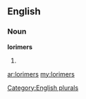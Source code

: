 ==English==

===Noun===
'''lorimers'''

# {{plural of|[[lorimer]]}}

[[Category:English plurals]]

[[ar:lorimers]]
[[my:lorimers]]